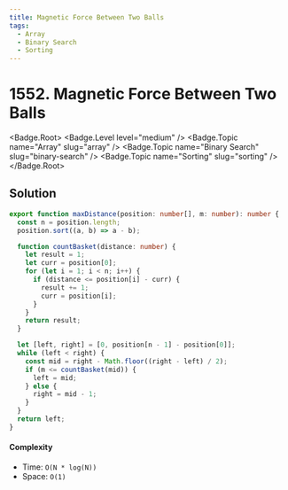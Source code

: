```yaml
---
title: Magnetic Force Between Two Balls
tags:
  - Array
  - Binary Search
  - Sorting
---
```


# 1552. Magnetic Force Between Two Balls

<Badge.Root>
  <Badge.Level level="medium" />
  <Badge.Topic name="Array" slug="array" />
  <Badge.Topic name="Binary Search" slug="binary-search" />
  <Badge.Topic name="Sorting" slug="sorting" />
</Badge.Root>

## Solution

```typescript filename="solution.ts" copy
export function maxDistance(position: number[], m: number): number {
  const n = position.length;
  position.sort((a, b) => a - b);

  function countBasket(distance: number) {
    let result = 1;
    let curr = position[0];
    for (let i = 1; i < n; i++) {
      if (distance <= position[i] - curr) {
        result += 1;
        curr = position[i];
      }
    }
    return result;
  }

  let [left, right] = [0, position[n - 1] - position[0]];
  while (left < right) {
    const mid = right - Math.floor((right - left) / 2);
    if (m <= countBasket(mid)) {
      left = mid;
    } else {
      right = mid - 1;
    }
  }
  return left;
}
```

#### Complexity

- Time: `O(N * log(N))`
- Space: `O(1)`

<ProblemLink
  codingSite="leetcode"
  href="https://leetcode.com/problems/magnetic-force-between-two-balls"
  title="Magnetic Force Between Two Balls"
/>
